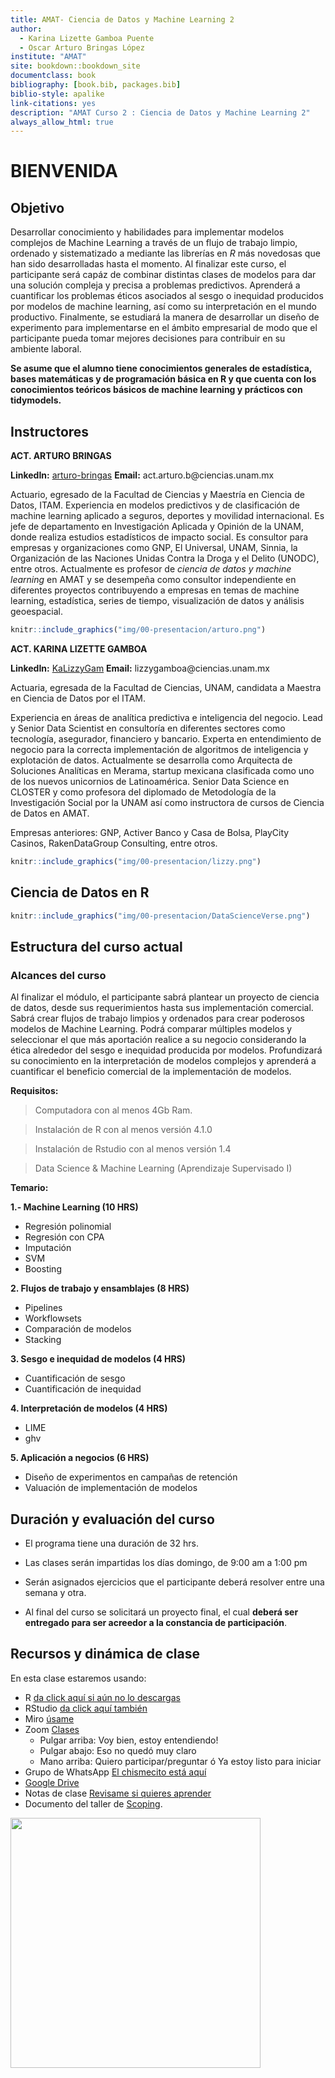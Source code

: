 ```yaml
--- 
title: AMAT- Ciencia de Datos y Machine Learning 2
author:
  - Karina Lizette Gamboa Puente
  - Oscar Arturo Bringas López
institute: "AMAT"
site: bookdown::bookdown_site
documentclass: book
bibliography: [book.bib, packages.bib]
biblio-style: apalike
link-citations: yes
description: "AMAT Curso 2 : Ciencia de Datos y Machine Learning 2"
always_allow_html: true
---
```


# BIENVENIDA 

## Objetivo

Desarrollar conocimiento y habilidades para implementar modelos complejos de Machine Learning a través de un flujo de trabajo limpio, ordenado y sistematizado a mediante las librerías en *R* más novedosas que han sido desarrolladas hasta el momento. Al finalizar este curso, el participante será capáz de combinar distintas clases de modelos para dar una solución compleja y precisa a problemas predictivos. Aprenderá a cuantificar los problemas éticos asociados al sesgo o inequidad producidos por modelos de machine learning, así como su interpretación en el mundo productivo. Finalmente, se estudiará la manera de desarrollar un diseño de experimento para implementarse en el ámbito empresarial de modo que el participante pueda tomar mejores decisiones para contribuir en su ambiente laboral.

**Se asume que el alumno tiene conocimientos generales de estadística, bases matemáticas y de programación básica en R y que cuenta con los conocimientos teóricos básicos de machine learning y prácticos con tidymodels.**


## Instructores 

**ACT. ARTURO BRINGAS** 

**LinkedIn:** [arturo-bringas](https://www.linkedin.com/in/arturo-bringas/)
**Email:** act.arturo.b@ciencias.unam.mx

Actuario, egresado de la Facultad de Ciencias y Maestría en Ciencia de Datos, ITAM. 
Experiencia en modelos predictivos y de clasificación de machine learning aplicado a seguros, deportes y movilidad internacional. Es jefe de departamento en Investigación Aplicada y Opinión de la UNAM, donde realiza estudios estadísticos de impacto social. Es consultor para empresas y organizaciones como GNP, El Universal, UNAM, Sinnia, la Organización de las Naciones Unidas Contra la Droga y el Delito (UNODC), entre otros. Actualmente es profesor de *ciencia de datos y machine learning* en AMAT y se desempeña como consultor independiente en diferentes proyectos contribuyendo a empresas en temas de machine learning, estadística, series de tiempo, visualización de datos y análisis geoespacial.

```r
knitr::include_graphics("img/00-presentacion/arturo.png")
```


**ACT. KARINA LIZETTE GAMBOA** 

**LinkedIn:** [KaLizzyGam ](https://www.linkedin.com/in/kalizzygam/)
**Email:**  lizzygamboa@ciencias.unam.mx

Actuaria, egresada de la Facultad de Ciencias, UNAM, candidata a Maestra en
Ciencia de Datos por el ITAM.

Experiencia en áreas de analítica predictiva e inteligencia del negocio. Lead y Senior
Data Scientist en consultoría en diferentes sectores como tecnología, asegurador,
financiero y bancario. Experta en entendimiento de negocio para la correcta
implementación de algoritmos de inteligencia y explotación de datos.
Actualmente se desarrolla como Arquitecta de Soluciones Analíticas en Merama,
startup mexicana clasificada como uno de los nuevos unicornios de Latinoamérica.
Senior Data Science en CLOSTER y como profesora del diplomado de Metodología
de la Investigación Social por la UNAM así como instructora de cursos de Ciencia de
Datos en AMAT.

Empresas anteriores: GNP, Activer Banco y Casa de Bolsa, PlayCity Casinos,
RakenDataGroup Consulting, entre otros.

```r
knitr::include_graphics("img/00-presentacion/lizzy.png")
```

## Ciencia de Datos en R

```r
knitr::include_graphics("img/00-presentacion/DataScienceVerse.png")
```
 


## Estructura del curso actual

### Alcances del curso

Al finalizar el módulo, el participante sabrá plantear un proyecto de ciencia de datos, desde sus requerimientos hasta sus implementación comercial. Sabrá crear flujos de trabajo limpios y ordenados para crear poderosos modelos de Machine Learning. Podrá comparar múltiples modelos y seleccionar el que más aportación realice a su negocio considerando la ética alrededor del sesgo e inequidad producida por modelos. Profundizará su conocimiento en la interpretación de modelos complejos y aprenderá a cuantificar el beneficio comercial de la implementación de modelos. 

**Requisitos:**

> Computadora con al menos 4Gb Ram. 

> Instalación de R con al menos versión 4.1.0

> Instalación de Rstudio con al menos versión 1.4

> Data Science & Machine Learning (Aprendizaje Supervisado I)


**Temario:**

**1.- Machine Learning (10 HRS)**

* Regresión polinomial
* Regresión con CPA
* Imputación
* SVM
* Boosting

**2. Flujos de trabajo y ensamblajes (8 HRS)**

* Pipelines
* Workflowsets
* Comparación de modelos
* Stacking

**3. Sesgo e inequidad de modelos (4 HRS)**

* Cuantificación de sesgo
* Cuantificación de inequidad

**4. Interpretación de modelos (4 HRS)**

* LIME
* ghv

**5. Aplicación a negocios (6 HRS)**

* Diseño de experimentos en campañas de retención
* Valuación de implementación de modelos

## Duración y evaluación del curso

* El programa tiene una duración de 32 hrs.

* Las clases serán impartidas los días domingo, de 9:00 am a 1:00 pm 

* Serán asignados ejercicios que el participante deberá resolver entre una semana y otra.

* Al final del curso se solicitará un proyecto final, el cual **deberá ser entregado para ser acreedor a la constancia de participación**.


## Recursos y dinámica de clase

En esta clase estaremos usando: 

* R [da click aquí si aún no lo descargas](https://cran.r-project.org/)
* RStudio [da click aquí también](https://www.rstudio.com/products/rstudio/download/)
* Miro [úsame](https://miro.com/welcomeonboard/c3huendzNURhRUVGbHlsWGVFYlBBMXRaSncybXRrbjBRU2R5WWg2eDFKUXY1VlJ1SGJFdmc4ZmRuWEgwcllpenwzMDc0NDU3MzYxMzQwNDIyODEy?invite_link_id=152058640259)
* Zoom [Clases](https://us02web.zoom.us/j/5155440751?pwd=YzJCOGF0VnlZdlZlS0Fpc3MvZEhadz09)
  - Pulgar arriba: Voy bien, estoy entendiendo! 
  - Pulgar abajo: Eso no quedó muy claro
  - Mano arriba: Quiero participar/preguntar ó Ya estoy listo para iniciar 
* Grupo de WhatsApp [El chismecito está aquí](https://chat.whatsapp.com/KUbqIk8Cqu42zkXffIgUQQ)
* [Google Drive](https://drive.google.com/drive/folders/1IblKYfDpSjV89FBT3c-PafOiD4wW7UrD?usp=sharing)
* Notas de clase [Revisame si quieres aprender](https://acturio.github.io/amt22_03intro2mls2/) 
* Documento del taller de [Scoping](https://docs.google.com/spreadsheets/d/1hCRt00nYyZvbkfi9yOMRSR0R30lPRtKzaNKKlgAE78M/edit?usp=sharing).

<div class="watermark"><img src="img/header.png" width="400"></div>


